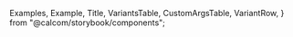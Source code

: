 
  Examples,
  Example,
  Title,
  VariantsTable,
  CustomArgsTable,
  VariantRow,
} from "@calcom/storybook/components";


<Meta title="UI/Table/Table" component={Table} />

<Title title="Table" suffix="Brief" subtitle="Version 1.0 — Last Update: 21 Aug 2023" />

## Definition

The `Table` component is a HTML table that utilizes Tailwind classes to enhance its styles.

## Structure

The `Table` component should be used with other table sub-components (present as object attributes) that follow the same pattern.
These components render common elements that are styled with Tailwind. These components include:

- `Body` -> (`tbody`)
- `Header` -> (`thead`)
- `Row` -> (`tr`)
- `ColumnTitle` -> (`th`)
- `Cell` -> (`td`)

<CustomArgsTable of={Table} />

<Title offset title="Table" suffix="Variants" />

<Canvas>
  <Story name="Table">
    {(props) => (
      <VariantsTable titles={["Default"]} columnMinWidth={150}>
        <VariantRow>
          <TableExampleComponent />
        </VariantRow>
      </VariantsTable>
    )}
  </Story>
</Canvas>
